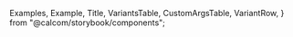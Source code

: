 
  Examples,
  Example,
  Title,
  VariantsTable,
  CustomArgsTable,
  VariantRow,
} from "@calcom/storybook/components";


<Meta title="UI/Table/Table" component={Table} />

<Title title="Table" suffix="Brief" subtitle="Version 1.0 — Last Update: 21 Aug 2023" />

## Definition

The `Table` component is a HTML table that utilizes Tailwind classes to enhance its styles.

## Structure

The `Table` component should be used with other table sub-components (present as object attributes) that follow the same pattern.
These components render common elements that are styled with Tailwind. These components include:

- `Body` -> (`tbody`)
- `Header` -> (`thead`)
- `Row` -> (`tr`)
- `ColumnTitle` -> (`th`)
- `Cell` -> (`td`)

<CustomArgsTable of={Table} />

<Title offset title="Table" suffix="Variants" />

<Canvas>
  <Story name="Table">
    {(props) => (
      <VariantsTable titles={["Default"]} columnMinWidth={150}>
        <VariantRow>
          <TableExampleComponent />
        </VariantRow>
      </VariantsTable>
    )}
  </Story>
</Canvas>
